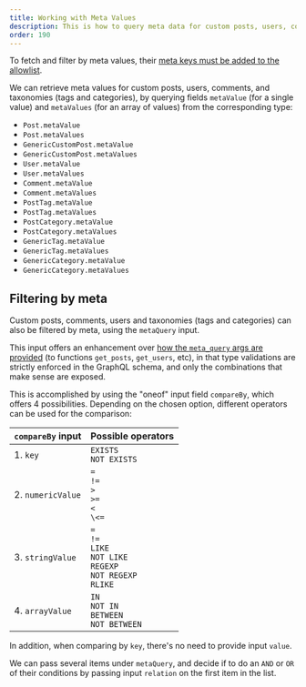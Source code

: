 ```yaml
---
title: Working with Meta Values
description: This is how to query meta data for custom posts, users, comments, and taxonomies (tags and categories) from the GraphQL schema.
order: 190
---
```


<Banner type="important">

To fetch and filter by meta values, their [meta keys must be added to the allowlist](/guides/config/querying-by-meta-values).

</Banner>

We can retrieve meta values for custom posts, users, comments, and taxonomies (tags and categories), by querying fields `metaValue` (for a single value) and `metaValues` (for an array of values) from the corresponding type:

- `Post.metaValue`
- `Post.metaValues`
- `GenericCustomPost.metaValue`
- `GenericCustomPost.metaValues`
- `User.metaValue`
- `User.metaValues`
- `Comment.metaValue`
- `Comment.metaValues`
- `PostTag.metaValue`
- `PostTag.metaValues`
- `PostCategory.metaValue`
- `PostCategory.metaValues`
- `GenericTag.metaValue`
- `GenericTag.metaValues`
- `GenericCategory.metaValue`
- `GenericCategory.metaValues`

## Filtering by meta

Custom posts, comments, users and taxonomies (tags and categories) can also be filtered by meta, using the `metaQuery` input.

This input offers an enhancement over [how the `meta_query` args are provided](https://developer.wordpress.org/reference/classes/wp_meta_query/) (to functions `get_posts`, `get_users`, etc), in that type validations are strictly enforced in the GraphQL schema, and only the combinations that make sense are exposed.

This is accomplished by using the "oneof" input field `compareBy`, which offers 4 possibilities. Depending on the chosen option, different operators can be used for the comparison:

| `compareBy` input | Possible operators |
| --- | --- |
| 1. `key` | `EXISTS`<br/>`NOT EXISTS` |
| 2. `numericValue` | `=`<br/>`!=`<br/>`>`<br/>`>=`<br/>`<`<br/>`\<=` |
| 3. `stringValue` | `=`<br/>`!=`<br/>`LIKE`<br/>`NOT LIKE`<br/>`REGEXP`<br/>`NOT REGEXP`<br/>`RLIKE` |
| 4. `arrayValue` | `IN`<br/>`NOT IN`<br/>`BETWEEN`<br/>`NOT BETWEEN` |

In addition, when comparing by `key`, there's no need to provide input `value`.

We can pass several items under `metaQuery`, and decide if to do an `AND` or `OR` of their conditions by passing input `relation` on the first item in the list.
